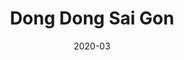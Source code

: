 ---
title: Dong Dong Sai Gon
type: link
tagline: An E-commerce website for a recyling bag brand
date: "2020-03"
logo: "logo.svg"
video: "dongdongsaigon.mp4"
videoWidth: 1280
videoHeight: 720
description: "Hello World"
background: "#EDEDED"
link: "https://dongdongsaigon.com"
half: true
---